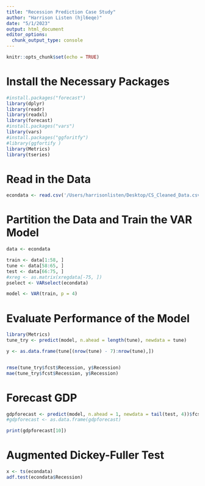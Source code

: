 ```yaml
---
title: "Recession Prediction Case Study"
author: "Harrison Listen (hjl6eqe)"
date: "5/1/2023"
output: html_document
editor_options: 
  chunk_output_type: console
---
```


```r
knitr::opts_chunk$set(echo = TRUE)
```
# Install the Necessary Packages
```r
#install.packages("forecast")
library(dplyr)
library(readr)
library(readxl)
library(forecast)
#install.packages("vars")
library(vars)
#install.packages("ggforitfy")
#library(ggfortify )
library(Metrics)
library(tseries)
```
# Read in the Data
```r
econdata <- read.csv('/Users/harrisonlisten/Desktop/CS_Cleaned_Data.csv', row.names = "Year")
```
# Partition the Data and Train the VAR Model
```r
data <- econdata

train <- data[1:58, ]
tune <- data[58:65, ]
test <- data[66:75, ]
#xreg <- as.matrix(xregdata[-75, ])
pselect <- VARselect(econdata)

model <- VAR(train, p = 4)
```
# Evaluate Performance of the Model
```r
library(Metrics)
tune_try <- predict(model, n.ahead = length(tune), newdata = tune)

y <- as.data.frame(tune[(nrow(tune) - 7):nrow(tune),])


rmse(tune_try$fcst$Recession, y$Recession)
mae(tune_try$fcst$Recession, y$Recession)
```

# Forecast GDP
```r
gdpforecast <- predict(model, n.ahead = 1, newdata = tail(test, 4))$fcst
#gdpforecast <- as.data.frame(gdpforecast)

print(gdpforecast[10])
```

# Augmented Dickey-Fuller Test
```r
x <- ts(econdata)
adf.test(econdata$Recession)
```

